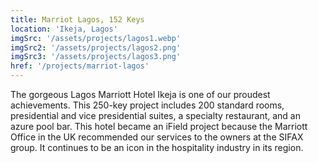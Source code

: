 ```yaml
---
title: Marriot Lagos, 152 Keys
location: 'Ikeja, Lagos'
imgSrc: '/assets/projects/lagos1.webp'
imgSrc2: '/assets/projects/lagos2.png'
imgSrc3: '/assets/projects/lagos3.png'
href: '/projects/marriot-lagos'
---
```


The gorgeous Lagos Marriott Hotel Ikeja is one of our proudest achievements.
This 250-key project includes 200 standard rooms, presidential and vice presidential suites, a specialty restaurant, and an azure pool bar.
This hotel became an iField project because the Marriott Office in the UK recommended our services to the owners at the SIFAX group.
It continues to be an icon in the hospitality industry in its region.

